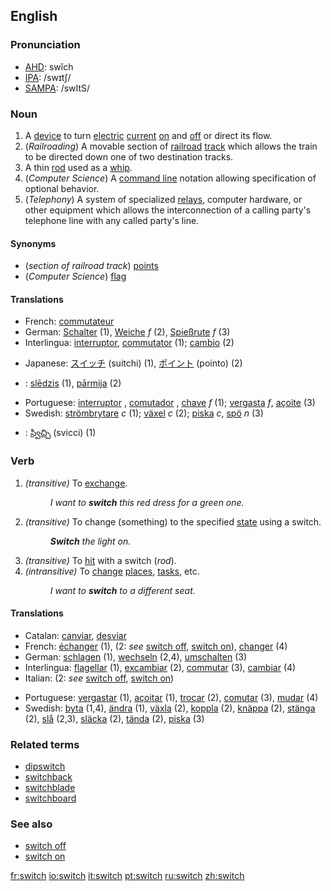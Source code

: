 ==English==

===Pronunciation===
*[[w:AHD|AHD]]: swĭch
*[[w:IPA|IPA]]: /swɪtʃ/
*[[w:SAMPA|SAMPA]]: /swItS/

===Noun===
{{en-noun|switch|switches}}

# A [[device]] to turn [[electric]] [[current]] [[turn on|on]] and [[turn off|off]] or direct its flow.
# (''Railroading'') {{US}} A movable section of [[railroad]] [[track]] which allows the train to be directed down one of two destination tracks.
# A thin [[rod]] used as a [[whip]].
# (''Computer Science'') A [[CLI|command line]] notation allowing specification of optional behavior.
# (''Telephony'') A system of specialized [[relay]]s, computer hardware, or other equipment which allows the interconnection of a calling party's telephone line with any called party's line.

====Synonyms====
*(''section of railroad track'') {{UK}} [[points]]
*(''Computer Science'') [[flag]]

====Translations====
{{top}}
*French: [[commutateur]] {{m}}
*German: [[Schalter]] {{m}} (1), [[Weiche]] ''f'' (2), [[Spießrute]] ''f'' (3)
*Interlingua: [[interruptor]], [[commutator]] (1); [[cambio]] (2)
{{mid}}
*Japanese: [[スイッチ]] (suitchi) (1), [[ポイント]] (pointo) (2)
*{{lv}}: [[slēdzis]] {{m}} (1), [[pārmija]] {{f}} (2)
*Portuguese: [[interruptor]] {{m}}, [[comutador]] {{m}}, [[chave]] ''f'' (1); [[vergasta]] ''f'', [[açoite]] {{m}} (3)
*Swedish: [[strömbrytare]] ''c'' (1); [[växel]] ''c'' (2); [[piska]] ''c'', [[spö]] ''n'' (3)
*{{te}}: [[స్విచ్చి]] (svicci) (1)
{{bottom}}

===Verb===
{{en-verb|switch|switches|switched|switching}}

#''(transitive)'' To [[exchange]].
#:''I want to '''switch''' this red dress for a green one.''
#''(transitive)'' To change (something) to the specified [[state]] using a switch.
#:'''''Switch''' the light on.''
#''(transitive)'' To [[hit]] with a switch (''rod'').
#''(intransitive)'' To [[change]] [[place]]s, [[task]]s, etc.
#:''I want to '''switch''' to a different seat.''


====Translations====
{{top}}
*Catalan: [[canviar]], [[desviar]]
*French: [[échanger]] (1), (2: ''see'' [[switch off]], [[switch on]]), [[changer]] (4)
*German: [[schlagen]] (1), [[wechseln]] (2,4), [[umschalten]] (3)
*Interlingua: [[flagellar]] (1), [[excambiar]] (2), [[commutar]] (3), [[cambiar]] (4)
*Italian: (2: ''see'' [[switch off]], [[switch on]])
{{mid}}
*Portuguese: [[vergastar]] (1), [[açoitar]] (1), [[trocar]] (2), [[comutar]] (3), [[mudar]] (4)
*Swedish: [[byta]] (1,4), [[ändra]] (1), [[växla]] (2), [[koppla]] (2), [[knäppa]] (2), [[stänga]] (2), [[slå]] (2,3), [[släcka]] (2), [[tända]] (2), [[piska]] (3)
{{bottom}}

===Related terms===
*[[dipswitch]]
*[[switchback]]
*[[switchblade]]
*[[switchboard]]

===See also===
*[[switch off]]
*[[switch on]]

[[fr:switch]]
[[io:switch]]
[[it:switch]]
[[pt:switch]]
[[ru:switch]]
[[zh:switch]]